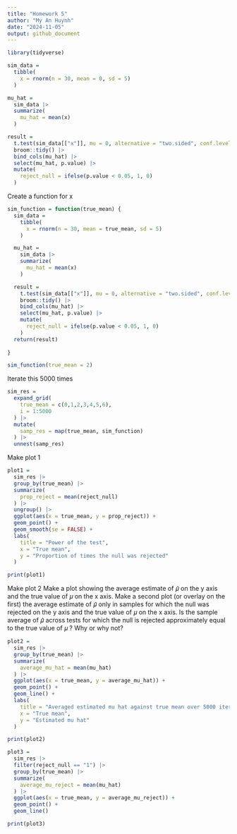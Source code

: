 ```yaml
---
title: "Homework 5"
author: "My An Huynh"
date: "2024-11-05"
output: github_document
---
```


```r
library(tidyverse)
```

```r
sim_data = 
  tibble(
    x = rnorm(n = 30, mean = 0, sd = 5)
  ) 

mu_hat = 
  sim_data |> 
  summarize(
    mu_hat = mean(x)
  )

result = 
  t.test(sim_data[["x"]], mu = 0, alternative = "two.sided", conf.level = 0.95) |> 
  broom::tidy() |> 
  bind_cols(mu_hat) |> 
  select(mu_hat, p.value) |> 
  mutate(
    reject_null = ifelse(p.value < 0.05, 1, 0)
  )
```

Create a function for x 
```r
sim_function = function(true_mean) {
  sim_data = 
    tibble(
      x = rnorm(n = 30, mean = true_mean, sd = 5)
    ) 

  mu_hat = 
    sim_data |> 
    summarize(
      mu_hat = mean(x)
    )

  result = 
    t.test(sim_data[["x"]], mu = 0, alternative = "two.sided", conf.level = 0.95) |> 
    broom::tidy() |> 
    bind_cols(mu_hat) |> 
    select(mu_hat, p.value) |> 
    mutate(
      reject_null = ifelse(p.value < 0.05, 1, 0)
    )
  return(result)
  
}

sim_function(true_mean = 2)
```

Iterate this 5000 times

```r
sim_res = 
  expand_grid(
    true_mean = c(0,1,2,3,4,5,6),
    i = 1:5000
  ) |> 
  mutate(
    samp_res = map(true_mean, sim_function)
  ) |> 
  unnest(samp_res)
```

Make plot 1

```r
plot1 = 
  sim_res |> 
  group_by(true_mean) |> 
  summarize(
    prop_reject = mean(reject_null)
  ) |> 
  ungroup() |> 
  ggplot(aes(x = true_mean, y = prop_reject)) + 
  geom_point() +
  geom_smooth(se = FALSE) +
  labs(
    title = "Power of the test",
    x = "True mean",
    y = "Proportion of times the null was rejected"
  )

print(plot1)
```

Make plot 2
Make a plot showing the average estimate of 𝜇̂ 
 on the y axis and the true value of 𝜇
 on the x axis. Make a second plot (or overlay on the first) the average estimate of 𝜇̂ 
 only in samples for which the null was rejected on the y axis and the true value of 𝜇
 on the x axis. Is the sample average of 𝜇̂ 
 across tests for which the null is rejected approximately equal to the true value of 𝜇
? Why or why not?

```r
plot2 =
  sim_res |> 
  group_by(true_mean) |> 
  summarize(
    average_mu_hat = mean(mu_hat)
  ) |> 
  ggplot(aes(x = true_mean, y = average_mu_hat)) +
  geom_point() +
  geom_line() +
  labs(
    title = "Averaged estimated mu hat against true mean over 5000 iterations",
    x = "True mean", 
    y = "Estimated mu hat"
  )

print(plot2)
```

```r
plot3 = 
  sim_res |> 
  filter(reject_null == "1") |> 
  group_by(true_mean) |> 
  summarize(
    average_mu_reject = mean(mu_hat)
  ) |> 
  ggplot(aes(x = true_mean, y = average_mu_reject)) +
  geom_point() +
  geom_line()

print(plot3)
```


